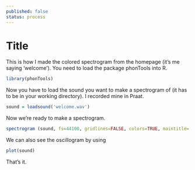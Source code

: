 ```yaml
---
published: false
status: process
---
```


Title
========================================================

This is how I made the colored spectrogram from the homepage (it's me saying 'welcome'). You need to load the package phonTools into R.


```r
library(phonTools)
```

Now you have to load the sound you want to make a spectrogram of (it has to be in your working directory). I recorded mine in Praat.

```r
sound = loadsound('welcome.wav')
```

Now we're ready to make a spectrogram.

```r
spectrogram (sound, fs=44100, gridlines=FALSE, colors=TRUE, maintitle= "Welcome", output=FALSE, zoom=FALSE, pause = FALSE, maxfreq=5500)
```

We can also see the oscillogram by using

```r
plot(sound)
```



That's it. 